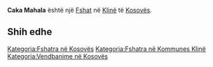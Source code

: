 {{Fshat në Kosovës
 | Emri                = Caka Mahala
| srp_N_name = Caka Mahala
| srp_N_FULL_NAME_RO = Caka Mahala
| srp_N_FULL_NAME_ND_RO = Caka Mahala
| srp_N_SORT_NAME_RG = CAKAMAHALA
| srp_N_FULL_NAME_RG = Caka Mahala
| srp_N_FULL_NAME_ND_RG = Caka Mahala

 | Emri (Rasa dhanore) = 
 | Figura              = 
 | Shteti              = Kosovo
 | Komuna              = Klinë
 | Kodi postar         = 
 | Sipërfaqja          = 

 | Popullsia           = 

 | Regj. i popullsisë  = 
 | Dend. e popullsisë  = 
 | Faqja zyrtare       = 
 <!--- Koordinatat ----> 
 | Gjerësia            = 42.261667
 | Gjatësia            = 21.174167
 | Lartësia            = 
}}
'''Caka Mahala''' është një [[Fshat]] në [[Klinë]] të [[Kosovës]].

<!-- == Gjeografia == -->
<!-- == Historia == -->
<!-- == Demografia == -->
== Shih edhe ==
{{Komuna Klinë}}
{{Kosovo-Administrata-Cung}}

[[Kategoria:Fshatra në Kosovës]]
[[Kategoria:Fshatra në Kommunes Klinë]]
[[Kategoria:Vendbanime në Kosovës]]